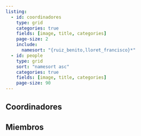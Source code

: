 ```yaml
---
listing: 
  - id: coordinadores
    type: grid
    categories: true
    fields: [image, title, categories]
    page-size: 2
    include:
      namesort: "{ruiz_benito,lloret_francisco}*" 
  - id: people
    type: grid
    sort: "namesort asc"
    categories: true
    fields: [image, title, categories]
    page-size: 90
---
```


## Coordinadores

:::{#coordinadores}
:::

## Miembros

:::{#miembros}
:::
